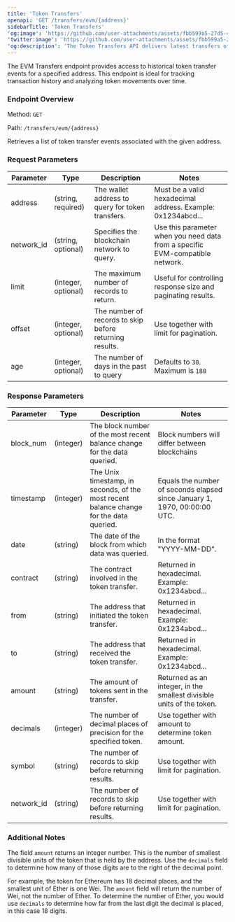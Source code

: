 ```yaml
---
title: 'Token Transfers'
openapi: 'GET /transfers/evm/{address}'
sidebarTitle: 'Token Transfers'
'og:image': 'https://github.com/user-attachments/assets/fbb599a5-27d5-4c77-8c04-698d836c8f64'
'twitter:image': 'https://github.com/user-attachments/assets/fbb599a5-27d5-4c77-8c04-698d836c8f64'
'og:description': 'The Token Transfers API delivers latest transfers of native and ERC20 tokens to & from an account from a supported EVM blockchain.'
---
```


The EVM Transfers endpoint provides access to historical token transfer events for a specified address. This endpoint is ideal for tracking transaction history and analyzing token movements over time.
### Endpoint Overview
Method: `GET`

Path: `/transfers/evm/{address}`

Retrieves a list of token transfer events associated with the given address.

### Request Parameters 
| Parameter | Type | Description | Notes |
|-----------|------|-------------|-------|
| address | (string, required) | The wallet address to query for token transfers. | Must be a valid hexadecimal address. Example: 0x1234abcd... |
| network_id | (string, optional) | Specifies the blockchain network to query. | Use this parameter when you need data from a specific EVM-compatible network. |
| limit | (integer, optional) | The maximum number of records to return. | Useful for controlling response size and paginating results. |
| offset | (integer, optional) | The number of records to skip before returning results. | Use together with limit for pagination. |
| age | (integer, optional) | The number of days in the past to query | Defaults to `30`. Maximum is `180` |

### Response Parameters

| Parameter | Type | Description | Notes |
|-----------|------|-------------|-------|
| block_num | (integer) | The block number of the most recent balance change for the data queried. | Block numbers will differ between blockchains |
| timestamp | (integer) | The Unix timestamp, in seconds,  of the most recent balance change for the data queried. | Equals the number of seconds elapsed since January 1, 1970, 00:00:00 UTC. |
| date | (string) | The date of the block from which data was queried. | In the format "YYYY-MM-DD". |
| contract | (string) | The contract involved in the token transfer. | Returned in hexadecimal. Example: 0x1234abcd... |
| from | (string) | The address that initiated the token transfer. | Returned in hexadecimal. Example: 0x1234abcd... |
| to | (string) | The address that received the token transfer. | Returned in hexadecimal. Example: 0x1234abcd... |
| amount | (string) | The amount of tokens sent in the transfer. | Returned as an integer, in the smallest divisible units of the token. |
| decimals | (integer) | The number of decimal places of precision for the specified token. | Use together with amount to determine token amount. |
| symbol | (string) | The number of records to skip before returning results. | Use together with limit for pagination. |
| network_id | (string) | The number of records to skip before returning results. | Use together with limit for pagination. |


### Additional Notes

The field `amount` returns an integer number. This is the number of smallest divisible units of the token that is held by the address. Use the `decimals` field to determine how many of those digits are to the right of the decimal point.

For example, the token for Ethereum has 18 decimal places, and the smallest unit of Ether is one Wei. The `amount` field will return the number of Wei, not the number of Ether. To determine the number of Ether, you would use `decimals` to determine how far from the last digit the decimal is placed, in this case 18 digits.

